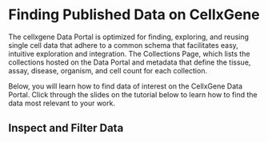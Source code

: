 # Finding Published Data on CellxGene

The cellxgene Data Portal is optimized for finding, exploring, and reusing single cell data that adhere to a common schema that facilitates easy, intuitive exploration and integration. The Collections Page, which lists the collections hosted on the Data Portal and metadata that define the tissue, assay, disease, organism, and cell count for each collection.

Below, you will learn how to find data of interest on the CellxGene Data Portal. Click through the slides on the tutorial below to learn how to find the data most relevant to your work.

## Inspect and Filter Data

<EmbeddedGoogleSlides src="https://docs.google.com/presentation/d/e/2PACX-1vSF7jLhR3JRTwAjeKsx8vr-1lnTszpPiorLB615qelZmEUCG7N9k6cJwQv60yytoqE_bN9UNZRIJXR2/embed?start=false&loop=false&delayms=3000" />
